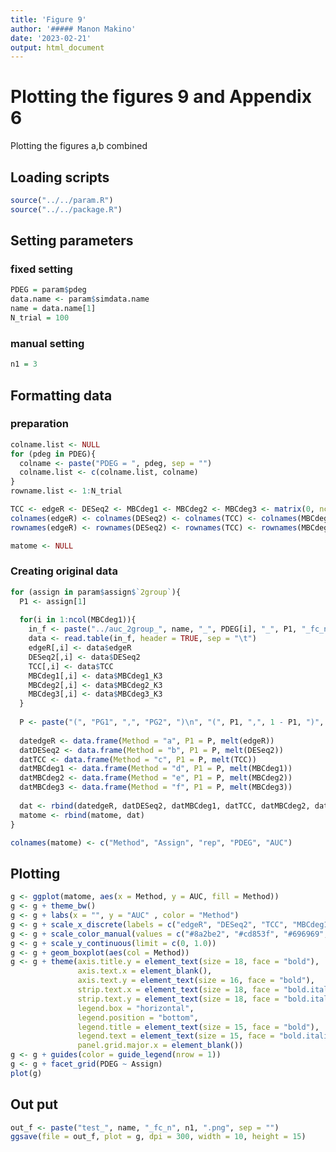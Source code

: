 ```yaml
---
title: 'Figure 9'
author: '##### Manon Makino'
date: '2023-02-21'
output: html_document
---
```


# Plotting the figures 9 and Appendix 6

Plotting the figures a,b combined

## Loading scripts

```r
source("../../param.R")
source("../../package.R")
```

## Setting parameters

### fixed setting

```r
PDEG = param$pdeg
data.name <- param$simdata.name
name = data.name[1]
N_trial = 100
```

### manual setting

```r
n1 = 3
```

## Formatting data

### preparation

```r
colname.list <- NULL
for (pdeg in PDEG){
  colname <- paste("PDEG = ", pdeg, sep = "")
  colname.list <- c(colname.list, colname)
}
rowname.list <- 1:N_trial

TCC <- edgeR <- DESeq2 <- MBCdeg1 <- MBCdeg2 <- MBCdeg3 <- matrix(0, ncol = length(PDEG), nrow = N_trial)
colnames(edgeR) <- colnames(DESeq2) <- colnames(TCC) <- colnames(MBCdeg1) <- colnames(MBCdeg2) <- colnames(MBCdeg3) <- colname.list
rownames(edgeR) <- rownames(DESeq2) <- rownames(TCC) <- rownames(MBCdeg1) <- rownames(MBCdeg2) <- rownames(MBCdeg3) <- rowname.list

matome <- NULL
```

### Creating original data

```r
for (assign in param$assign$`2group`){
  P1 <- assign[1]
  
  for(i in 1:ncol(MBCdeg1)){
    in_f <- paste("../auc_2group_", name, "_", PDEG[i], "_", P1, "_fc_n", n1, ".txt", sep = "")
    data <- read.table(in_f, header = TRUE, sep = "\t")
    edgeR[,i] <- data$edgeR
    DESeq2[,i] <- data$DESeq2
    TCC[,i] <- data$TCC
    MBCdeg1[,i] <- data$MBCdeg1_K3
    MBCdeg2[,i] <- data$MBCdeg2_K3
    MBCdeg3[,i] <- data$MBCdeg3_K3
  }
  
  P <- paste("(", "PG1", ",", "PG2", ")\n", "(", P1, ",", 1 - P1, ")", sep = "")
  
  datedgeR <- data.frame(Method = "a", P1 = P, melt(edgeR))
  datDESeq2 <- data.frame(Method = "b", P1 = P, melt(DESeq2))
  datTCC <- data.frame(Method = "c", P1 = P, melt(TCC))
  datMBCdeg1 <- data.frame(Method = "d", P1 = P, melt(MBCdeg1))
  datMBCdeg2 <- data.frame(Method = "e", P1 = P, melt(MBCdeg2))
  datMBCdeg3 <- data.frame(Method = "f", P1 = P, melt(MBCdeg3))
  
  dat <- rbind(datedgeR, datDESeq2, datMBCdeg1, datTCC, datMBCdeg2, datMBCdeg3)
  matome <- rbind(matome, dat)
}

colnames(matome) <- c("Method", "Assign", "rep", "PDEG", "AUC")
```

## Plotting

```r
g <- ggplot(matome, aes(x = Method, y = AUC, fill = Method))
g <- g + theme_bw()
g <- g + labs(x = "", y = "AUC" , color = "Method")
g <- g + scale_x_discrete(labels = c("edgeR", "DESeq2", "TCC", "MBCdeg1", "MBCdeg2", "MBCdeg3"))
g <- g + scale_color_manual(values = c("#8a2be2", "#cd853f", "#696969", "#FF367F", "#4689FF", "#009900"), labels = c("edgeR", "DESeq2", "TCC", "MBCdeg1", "MBCdeg2", "MBCdeg3")) + scale_fill_manual(values = rep("white", 6), labels = c("edgeR", "DESeq2", "TCC", "MBCdeg1", "MBCdeg2", "MBCdeg3"))
g <- g + scale_y_continuous(limit = c(0, 1.0))
g <- g + geom_boxplot(aes(col = Method))
g <- g + theme(axis.title.y = element_text(size = 18, face = "bold"),
               axis.text.x = element_blank(),
               axis.text.y = element_text(size = 16, face = "bold"),
               strip.text.x = element_text(size = 18, face = "bold.italic"),
               strip.text.y = element_text(size = 18, face = "bold.italic"),
               legend.box = "horizontal", 
               legend.position = "bottom",
               legend.title = element_text(size = 15, face = "bold"),
               legend.text = element_text(size = 15, face = "bold.italic"),
               panel.grid.major.x = element_blank())
g <- g + guides(color = guide_legend(nrow = 1))
g <- g + facet_grid(PDEG ~ Assign)
plot(g)
```

## Out put

```r
out_f <- paste("test_", name, "_fc_n", n1, ".png", sep = "")
ggsave(file = out_f, plot = g, dpi = 300, width = 10, height = 15)
```
